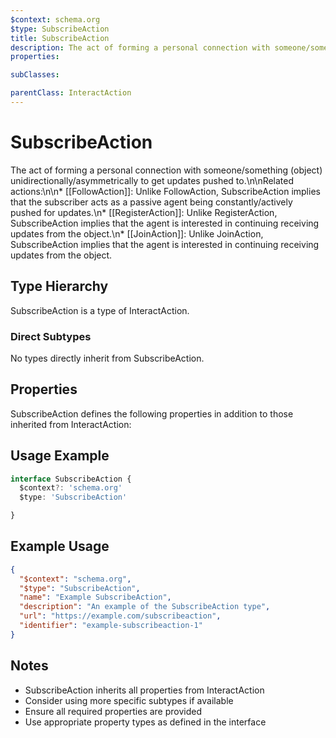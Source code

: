 ```yaml
---
$context: schema.org
$type: SubscribeAction
title: SubscribeAction
description: The act of forming a personal connection with someone/something (object) unidirectionally/asymmetrically to get updates pushed to.\n\nRelated actions:\n\n* [[FollowAction]]: Unlike FollowAction, SubscribeAction implies that the subscriber acts as a passive agent being constantly/actively pushed for updates.\n* [[RegisterAction]]: Unlike RegisterAction, SubscribeAction implies that the agent is interested in continuing receiving updates from the object.\n* [[JoinAction]]: Unlike JoinAction, SubscribeAction implies that the agent is interested in continuing receiving updates from the object.
properties:

subClasses:

parentClass: InteractAction
---
```


# SubscribeAction

The act of forming a personal connection with someone/something (object) unidirectionally/asymmetrically to get updates pushed to.\n\nRelated actions:\n\n* [[FollowAction]]: Unlike FollowAction, SubscribeAction implies that the subscriber acts as a passive agent being constantly/actively pushed for updates.\n* [[RegisterAction]]: Unlike RegisterAction, SubscribeAction implies that the agent is interested in continuing receiving updates from the object.\n* [[JoinAction]]: Unlike JoinAction, SubscribeAction implies that the agent is interested in continuing receiving updates from the object.

## Type Hierarchy

SubscribeAction is a type of InteractAction.

### Direct Subtypes

No types directly inherit from SubscribeAction.

## Properties

SubscribeAction defines the following properties in addition to those inherited from InteractAction:



## Usage Example

```typescript
interface SubscribeAction {
  $context?: 'schema.org'
  $type: 'SubscribeAction'

}
```

## Example Usage

```json
{
  "$context": "schema.org",
  "$type": "SubscribeAction",
  "name": "Example SubscribeAction",
  "description": "An example of the SubscribeAction type",
  "url": "https://example.com/subscribeaction",
  "identifier": "example-subscribeaction-1"
}
```

## Notes

- SubscribeAction inherits all properties from InteractAction
- Consider using more specific subtypes if available
- Ensure all required properties are provided
- Use appropriate property types as defined in the interface
